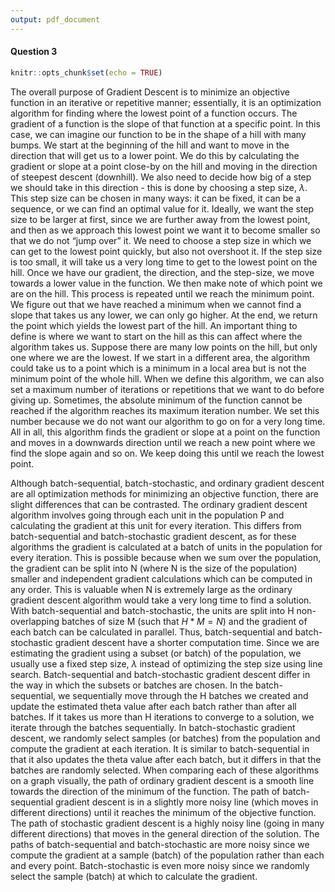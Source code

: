 ```yaml
---
output: pdf_document
---
```


#### Question 3
```r
knitr::opts_chunk$set(echo = TRUE)
```
The overall purpose of Gradient Descent is to minimize an objective function in an iterative or repetitive manner; essentially, it is an optimization algorithm for finding where the lowest point of a function occurs. The gradient of a function is the slope of that function at a specific point. In this case, we can imagine our function to be in the shape of a hill with many bumps. We start at the beginning of the hill and want to move in the direction that will get us to a lower point. We do this by calculating the gradient or slope at a point close-by on the hill and moving in the direction of steepest descent (downhill). We also need to decide how big of a step we should take in this direction - this is done by choosing a step size, $\lambda$. This step size can be chosen in many ways: it can be fixed, it can be a sequence, or we can find an optimal value for it. Ideally, we want the step size to be larger at first, since we are further away from the lowest point, and then as we approach this lowest point we want it to become smaller so that we do not "jump over" it. We need to choose a step size in which we can get to the lowest point quickly, but also not overshoot it. If the step size is too small, it will take us a very long time to get to the lowest point on the hill. Once we have our gradient, the direction, and the step-size, we move towards a lower value in the function. We then make note of which point we are on the hill. This process is repeated until we reach the minimum point. We figure out that we have reached a minimum when we cannot find a slope that takes us any lower, we can only go higher. At the end, we return the point which yields the lowest part of the hill. An important thing to define is where we want to start on the hill as this can affect where the algorithm takes us. Suppose there are many low points on the hill, but only one where we are the lowest. If we start in a different area, the algorithm could take us to a point which is a minimum in a local area but is not the minimum point of the whole hill. When we define this algorithm, we can also set a maximum number of iterations or repetitions that we want to do before giving up. Sometimes, the absolute minimum of the function cannot be reached if the algorithm reaches its maximum iteration number. We set this number because we do not want our algorithm to go on for a very long time. All in all, this algorithm finds the gradient or slope at a point on the function and moves in a downwards direction until we reach a new point where we find the slope again and so on. We keep doing this until we reach the lowest point.

Although batch-sequential, batch-stochastic, and ordinary gradient descent are all optimization methods for minimizing an objective function, there are slight differences that can be contrasted. The ordinary gradient descent algorithm involves going through each unit in the population P and calculating the gradient at this unit for every iteration. This differs from batch-sequential and batch-stochastic gradient descent, as for these algorithms the gradient is calculated at a batch of units in the population for every iteration. This is possible because when we sum over the population, the gradient can be split into N (where N is the size of the population) smaller and independent gradient calculations which can be computed in any order. This is valuable when N is extremely large as the ordinary gradient descent algorithm would take a very long time to find a solution. With batch-sequential and batch-stochastic, the units are split into H non-overlapping batches of size M (such that $H*M = N$) and the gradient of each batch can be calculated in parallel. Thus, batch-sequential and batch-stochastic gradient descent have a shorter computation time. Since we are estimating the gradient using a subset (or batch) of the population, we usually use a fixed step size, $\lambda$ instead of optimizing the step size using line search.  Batch-sequential and batch-stochastic gradient descent differ in the way in which the subsets or batches are chosen. In the batch-sequential, we sequentially move through the H batches we created and update the estimated theta value after each batch rather than after all batches. If it takes us more than H iterations to converge to a solution, we iterate through the batches sequentially. In batch-stochastic gradient descent, we randomly select samples (or batches) from the population and compute the gradient at each iteration. It is similar to batch-sequential in that it also updates the theta value after each batch, but it differs in that the batches are randomly selected. When comparing each of these algorithms on a graph visually, the path of ordinary gradient descent is a smooth line towards the direction of the minimum of the function. The path of batch-sequential gradient descent is in a slightly more noisy line (which moves in different directions) until it reaches the minimum of the objective function. The path of stochastic gradient descent is a highly noisy line (going in many different directions) that moves in the general direction of the solution. The paths of batch-sequential and batch-stochastic are more noisy since we compute the gradient at a sample (batch) of the population rather than each and every point. Batch-stochastic is even more noisy since we randomly select the sample (batch) at which to calculate the gradient.
